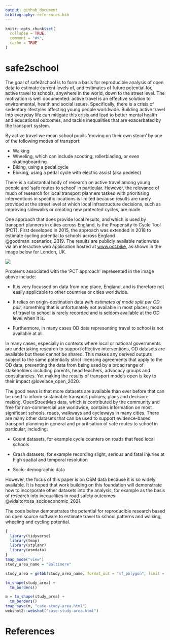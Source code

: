 ```yaml
---
output: github_document
bibliography: references.bib
---
```


<!-- README.md is generated from README.Rmd. Please edit that file -->

```r
knitr::opts_chunk$set(
  collapse = TRUE,
  comment = "#>",
  cache = TRUE
)
```

# safe2school

<!-- badges: start -->

<!-- badges: end -->

The goal of safe2school is to form a basis for reproducible analysis of open data to estimate current levels of, and estimates of future potential for, active travel to schools, anywhere in the world, down to the street level.
The motivation is well documented: active travel is an effective solution to environmental, health and social issues.
Specifically, there is a crisis of sedentary lifestyles affecting young people worldwide.
Building active travel into everyday life can mitigate this crisis and lead to better mental health and educational outcomes, and tackle inequalities that are exacerbated by the transport system.

By active travel we mean school pupils 'moving on their own steam' by one of the following modes of transport:

-   Walking
-   Wheeling, which can include scooting, rollerblading, or even skatingboarding
-   Biking, using a pedal cycle
-   Ebiking, using a pedal cycle with electric assist (aka pedelec)

There is a substantial body of research on active travel among young people and 'safe routes to school' in particular.
However, the relevance of much of research for local transport planners tasked with prioritising interventions in specific locations is limited because results are rarely provided at the street level at which local infrastructure decisions, such as improving sidewalks or creating new protected cycles, are made.

One approach that does provide local results, and which is used by transport planners in cities across England, is the Propensity to Cycle Tool (PCT).
First developed in 2015, the approach was extended in 2018 to estimate cycling potential to schools across England @goodman_scenarios_2019. The results are publicly available nationwide via an interactive web application hosted at [www.pct.bike](https://www.pct.bike/), as shown in the image below for London, UK.

![](images/image-1448227588.png)

Problems associated with the 'PCT approach' represented in the image above include:

-   It is very focussed on data from one place, England, and is therefore not easily applicable to other countries or cities worldwide.

-   It relies on origin-destination data *with estimates of mode split per OD pair,* something that is unfortunately not available in most places; mode of travel to school is rarely recorded and is seldom available at the OD level when it is.

-   Furthermore, in many cases OD data representing travel to school is not available at all.

In many cases, especially in contexts where local or national governments are undertaking research to support effective interventions, OD datasets are available but these cannot be shared.
This makes any derived outputs subject to the same potentially strict licensing agreements that apply to the OD data, preventing the data from being used by a broad range of stakeholders including parents, head teachers, advocacy groups and consultancies.
Yet making the results of transport models open is key to their impact @lovelace_open_2020.

The good news is that more datasets are available than ever before that can be used to inform sustainable transport policies, plans and decision-making.
OpenStreetMap data, which is contributed by the community and free for non-commercial use worldwide, contains information on most significant schools, roads, walkways and cycleways in many cities.
There are many other datasets that can be used to support evidence-based transport planning in general and prioritisation of safe routes to school in particular, including:

-   Count datasets, for example cycle counters on roads that feed local schools

-   Crash datasets, for example recording slight, serious and fatal injuries at high spatial and temporal resolution

-   Socio-demographic data

However, the focus of this paper is on OSM data because it is so widely available.
It is hoped that work building on this foundation will demonstrate how to incorporate other datasets into the analysis, for example as the basis of research into inequalities in road safety outcomes @vidaltortosa_socioeconomic_2021.

The code below demonstrates the potential for reproducible research based on open source software to estimate travel to school patterns and walking, wheeling and cycling potential.

```r
{
  library(tidyverse)
  library(tmap)
  library(stplanr)
  library(osmdata)
}
tmap_mode("view")
study_area_name = "Baltimore"
```

```r
study_area = getbb(study_area_name, format_out = "sf_polygon", limit = 1)
```

```r
tm_shape(study_area) +
  tm_borders()
```

```r
m = tm_shape(study_area) +
  tm_borders()
tmap_save(m, "case-study-area.html")
webshot2::webshot("case-study-area.html")
```

# References

